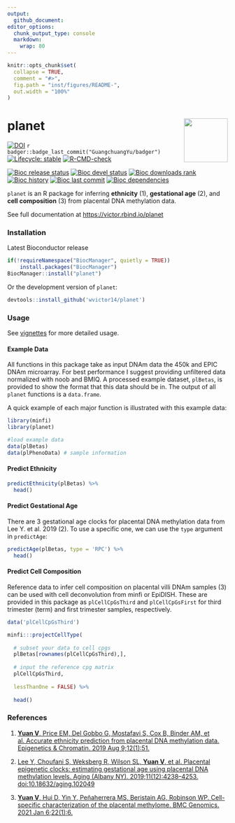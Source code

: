 ```yaml
---
output: 
  github_document:
editor_options: 
  chunk_output_type: console
  markdown: 
    wrap: 80
---
```


```r
knitr::opts_chunk$set(
  collapse = TRUE,
  comment = "#>",
  fig.path = "inst/figures/README-",
  out.width = "100%"
)
```

# planet <img src="man/figures/logo.png" align="right" height = "100px"  style="float:right; height:100px;"/>

<!-- badges: start -->
[![DOI](https://zenodo.org/badge/DOI/10.5281/zenodo.4321633.svg)](https://doi.org/10.5281/zenodo.4321633) `r badger::badge_last_commit("GuangchuangYu/badger")`
[![Lifecycle: stable](https://img.shields.io/badge/lifecycle-stable-brightgreen.svg)](https://www.tidyverse.org/lifecycle/#stable)
[![R-CMD-check](https://github.com/wvictor14/planet/actions/workflows/R-CMD-check.yaml/badge.svg)](https://github.com/wvictor14/planet/actions/workflows/R-CMD-check.yaml)

[![Bioc release status](http://www.bioconductor.org/shields/build/release/bioc/planet.svg)](https://bioconductor.org/checkResults/release/bioc-LATEST/planet)
[![Bioc devel status](http://www.bioconductor.org/shields/build/devel/bioc/planet.svg)](https://bioconductor.org/checkResults/devel/bioc-LATEST/planet)
[![Bioc downloads rank](https://bioconductor.org/shields/downloads/release/planet.svg)](http://bioconductor.org/packages/stats/bioc/planet/)
[![Bioc history](https://bioconductor.org/shields/years-in-bioc/planet.svg)](https://bioconductor.org/packages/release/bioc/html/planet.html#since)
[![Bioc last commit](https://bioconductor.org/shields/lastcommit/devel/bioc/planet.svg)](http://bioconductor.org/checkResults/devel/bioc-LATEST/planet/)
[![Bioc dependencies](https://bioconductor.org/shields/dependencies/release/planet.svg)](https://bioconductor.org/packages/release/bioc/html/planet.html#since)
<!-- badges: end -->

`planet` is an R package for inferring **ethnicity** (1), **gestational age** (2), and **cell composition** (3) from placental DNA methylation data. 

See full documentation at <https://victor.rbind.io/planet>

### Installation

Latest Bioconductor release

```r
if(!requireNamespace("BiocManager", quietly = TRUE))
    install.packages("BiocManager")
BiocManager::install("planet")
```

Or the development version of `planet`:

```r
devtools::install_github('wvictor14/planet')
```

### Usage

See [vignettes](https://victor.rbind.io/planet/articles) for more detailed usage.

#### Example Data

All functions in this package take as input DNAm data the 450k and EPIC DNAm microarray. For best performance I suggest providing unfiltered data normalized with noob and BMIQ. A processed example dataset, `plBetas`, is provided to show the format that this data should be in. The output of all `planet` functions is a `data.frame`.

A quick example of each major function is illustrated with this example data:

```r
library(minfi)
library(planet)

#load example data
data(plBetas)
data(plPhenoData) # sample information
```

#### Predict Ethnicity

```r
predictEthnicity(plBetas) %>%
  head()
```

#### Predict Gestational Age

There are 3 gestational age clocks for placental DNA methylation data from Lee
Y. et al. 2019 (2). To use a specific one, we can use the `type` argument in `predictAge`:

```r
predictAge(plBetas, type = 'RPC') %>%
  head()
```

#### Predict Cell Composition

Reference data to infer cell composition on placental villi DNAm samples (3) can be used with cell deconvolution from minfi or EpiDISH. These are provided in this package as `plCellCpGsThird` and `plCellCpGsFirst` for third trimester (term) and first trimester samples, respectively.

```r
data('plCellCpGsThird')

minfi:::projectCellType(
  
  # subset your data to cell cpgs
  plBetas[rownames(plCellCpGsThird),], 
  
  # input the reference cpg matrix
  plCellCpGsThird,
  
  lessThanOne = FALSE) %>%
  
  head()
```

### References

1.  [**Yuan V**, Price EM, Del Gobbo G, Mostafavi S, Cox B, Binder AM, et al. Accurate ethnicity prediction from placental DNA methylation data. Epigenetics & Chromatin. 2019 Aug 9;12(1):51.](https://epigeneticsandchromatin.biomedcentral.com/articles/10.1186/s13072-019-0296-3)

2.  [Lee Y, Choufani S, Weksberg R, Wilson SL, **Yuan V**, et al. Placental epigenetic clocks: estimating gestational age using placental DNA methylation levels. Aging (Albany NY). 2019;11(12):4238–4253. doi:10.18632/aging.102049](https://www.ncbi.nlm.nih.gov/pmc/articles/PMC6628997/)

3. [**Yuan V**, Hui D, Yin Y, Peñaherrera MS, Beristain AG, Robinson WP. Cell-specific characterization of the placental methylome. BMC Genomics. 2021 Jan 6;22(1):6.](https://bmcgenomics.biomedcentral.com/articles/10.1186/s12864-020-07186-6)

